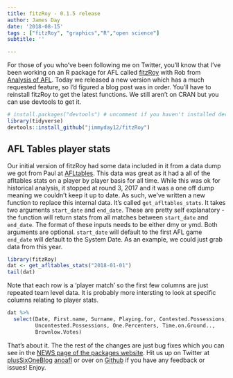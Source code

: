 ```yaml
---
title: fitzRoy - 0.1.5 release
author: James Day
date: '2018-08-15'
tags : ["fitzRoy", "graphics","R","open science"]
subtitle: ''

---
```

For those of you who've been following me on Twitter, you'll know that I've been working on an R package for AFL called [fitzRoy](jimmyday12.github.io/fitzRoy) with Rob from [Analysis of AFL](jimmyday12.github.io/fitzRoy). Today we released a new version which has a much requested feature, so I'd figured a blog post was in order. 
You'll have to reinstall fitzRoy to get the latest functions. We still aren't on CRAN but you can use devtools to get it. 
```r
# install.packages("devtools") # uncomment if you haven't installed devtools before
library(tidyverse)
devtools::install_github("jimmyday12/fitzRoy")
```
## AFL Tables player stats
Our initial version of fitzRoy had some data included in it from a data dump we got from Paul at [AFLtables](afltables.com). This data was great as it had a all of the afltables stats on a player by player basis for all time. While this was ok for historical analysis, it stopped at round 3, 2017 and it was a one off dump meaning we couldn't keep it up to date. 
As such, we've written a new function to replace this internal data. It's called `get_afltables_stats`. It takes two arguments `start_date` and `end_date`. These are pretty self explanatory - the function will return stats from all matches between `start_date` and `end_date`. The format of these inputs needs to be either dmy or ymd. 
Both arguments are optional. `start_date` will default to the first AFL game `end_date` will default to the System Date.
As an example, we could just grab data from this year.
```r
library(fitzRoy)
dat <- get_afltables_stats("2018-01-01")
tail(dat)
```
Note that each row is a 'player match' so the first few columns are just repeated team level data. It is probably more intersting to look at specific columns relating to player stats.
```r
dat %>% 
  select(Date, First.name, Surname, Playing.for, Contested.Possessions, 
         Uncontested.Possessions, One.Percenters, Time.on.Ground.., 
         Brownlow.Votes)
```
That's about it. The the rest of the changes are just bug fixes which you can see in the [NEWS page of the packages website](https://jimmyday12.github.io/fitzRoy/news/index.html).
Hit us up on Twitter at [plusSixOneBlog](https://twitter.com/plusSixOneblog) [anoafl](https://twitter.com/anoafl) or over on [Github](https://github.com/jimmyday12/fitzRoy) if you have any feedback or issues! Enjoy. 